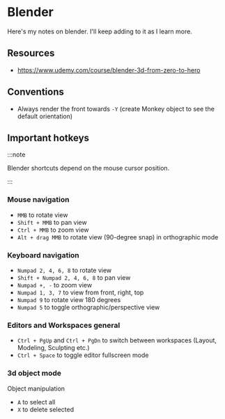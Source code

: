 # Blender

Here's my notes on blender. I'll keep adding to it as I learn more.

## Resources

- https://www.udemy.com/course/blender-3d-from-zero-to-hero

## Conventions

- Always render the front towards `-Y` (create Monkey object to see the default orientation)

## Important hotkeys

:::note

Blender shortcuts depend on the mouse cursor position.

:::

### Mouse navigation

- `MMB` to rotate view
- `Shift + MMB` to pan view
- `Ctrl + MMB` to zoom view
- `Alt + drag MMB` to rotate view (90-degree snap) in orthographic mode

### Keyboard navigation

- `Numpad 2, 4, 6, 8` to rotate view
- `Shift + Numpad 2, 4, 6, 8` to pan view
- `Numpad +, -` to zoom view
- `Numpad 1, 3, 7` to view from front, right, top
- `Numpad 9` to rotate view 180 degrees
- `Numpad 5` to toggle orthographic/perspective view

### Editors and Workspaces general

- `Ctrl + PgUp` and `Ctrl + PgDn` to switch between workspaces (Layout, Modeling, Sculpting etc.)
- `Ctrl + Space` to toggle editor fullscreen mode

### 3d object mode

Object manipulation

- `A` to select all
- `X` to delete selected
